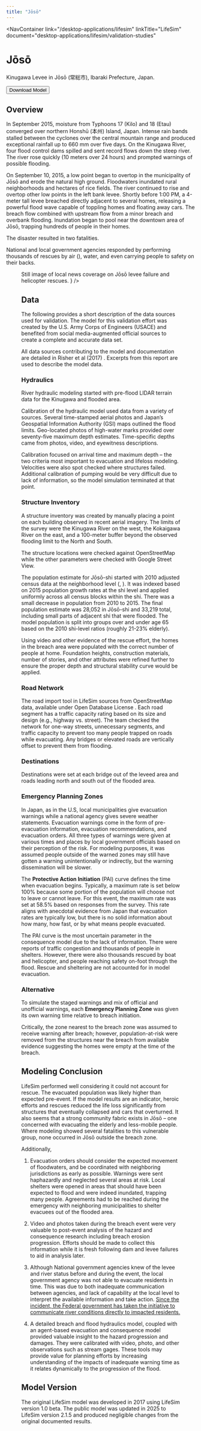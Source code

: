 ```yaml
---
title: "Jōsō"
---
```



<NavContainer 
  link="/desktop-applications/lifesim"
  linkTitle="LifeSim"
  document="desktop-applications/lifesim/validation-studies"
></NavContainer>

# Jōsō

Kinugawa Levee in Jōsō (常総市), Ibaraki Prefecture, Japan.

<Button href="https://www.rmc.usace.army.mil/Software/LifeSim/">Download Model</Button>

## Overview

In September 2015, moisture from Typhoons 17 (Kilo) and 18 (Etau) converged over northern Honshū (本州) Island, Japan. Intense rain bands stalled between the 
cyclones over the central mountain range and produced exceptional rainfall up to 660 mm over five days. On the Kinugawa River, four flood control dams spilled 
and sent record flows down the steep river. The river rose quickly (10 meters over 24 hours) and prompted warnings of possible flooding. 

On September 10, 2015, a low point began to overtop in the municipality of Jōsō and erode the natural high ground. Floodwaters inundated rural neighborhoods and
hectares of rice fields. The river continued to rise and overtop other low points in the left bank levee. Shortly before 1:00 PM, a 4-meter tall 
levee breached directly adjacent to several homes, releasing a powerful flood wave capable of toppling homes and floating away cars. The breach flow combined 
with upstream flow from a minor breach and overbank flooding. Inundation began to pool near the downtown area of Jōsō, trapping hundreds of people in their homes. 

The disaster resulted in two fatalities. 

National and local government agencies responded by performing thousands of rescues by air (<FigReference figKey="joso-news"/>), 
water, and even carrying people to safety on their backs.

<Figure
  figKey="joso-news"
  src="figures/desktop-applications/lifesim/validation-studies/v1.0/figures/figure17.png"
  alt="Kyodo News broadcast of Jōsō levee failure and helicopter rescues."
  caption={
    <>
      Still image of local news coverage on Jōsō levee failure and helicopter rescues. <Citation citationKey="KyodoNews2015"/>
    </>
  }
/>

## Data

The following provides a short description of the data sources used for validation. The model for this validation effort was created by the U.S. Army Corps of Engineers (USACE) and benefited 
from social media-augmented official sources to create a complete and accurate data set. 

All data sources contributing to the model and documentation are detailed in Risher et al (2017) <Citation citationKey="Risher2017"/>. Excerpts from this report are used 
to describe the model data.

### Hydraulics

River hydraulic modeling started with pre-flood LIDAR terrain data for the Kinugawa and flooded area. 

Calibration of the hydraulic model used data from a variety of sources. Several time-stamped aerial photos and Japan’s Geospatial Information Authority (GSI) maps 
outlined the flood limits. Geo-located photos of high-water marks provided over seventy-five maximum depth estimates. Time-specific depths came from photos, video, 
and eyewitness descriptions.

Calibration focused on arrival time and maximum depth – the two criteria most important to evacuation and lifeloss modeling. Velocities were also spot checked where 
structures failed. Additional calibration of pumping would be very difficult due to lack of information, so the model simulation terminated at that point.


### Structure Inventory

A structure inventory was created by manually placing a point on each building observed in recent aerial imagery. The limits of the survey were the Kinugawa River on the west, the Kokaigawa River on 
the east, and a 100-meter buffer beyond the observed flooding limit to the North and South. 

The structure locations were checked against OpenStreetMap <Citation citationKey="OSM"/> while the other parameters were checked 
with Google Street View.

The population estimate for Jōsō-shi started with 2010 adjusted census data at the neighborhood level (<Citation citationKey="StatisticsBureau2015"/>, <Citation citationKey="GIAJ2014"/>). It was indexed 
based on 2015 population growth rates at the shi level 
and applied uniformly across all census blocks within the shi. There was a small decrease in population from 2010 to 2015. The final population estimate 
was 28,052 in Jōsō-shi and 33,219 total, including small parts of adjacent shi that were flooded. The model population is split into groups over and under 
age 65 based on the 2010 shi-level ratios (roughly 21-23% elderly). 

Using video and other evidence of the rescue effort, the homes in the breach area were populated with the correct number of people at home. Foundation heights, 
construction materials, number of stories, and other attributes were refined further to ensure the proper depth and structural stability curve 
would be applied.

### Road Network

The road import tool in LifeSim sources from OpenStreetMap data, available under Open Database License <Citation citationKey="OSM"/>. Each road segment has 
a traffic capacity rating based on its size and design (e.g., highway vs. street). The team checked the network for one-way streets, unnecessary segments, 
and traffic capacity to prevent too many people trapped on roads while evacuating. Any bridges or elevated roads are vertically offset to prevent them from 
flooding. 

### Destinations

Destinations were set at each bridge out of the leveed area and roads leading north and south out of the flooded area.

### Emergency Planning Zones

In Japan, as in the U.S, local municipalities give evacuation warnings while a national agency gives severe weather statements. Evacuation warnings come in 
the form of pre-evacuation information, evacuation recommendations, and evacuation orders. All three types of warnings were given at various times and places 
by local government officials based on their perception of the risk. For modeling purposes, it was assumed people outside of the warned zones may still 
have gotten a warning unintentionally or indirectly, but the warning dissemination will be slower. 

The **Protective Action Initiation** (PAI) curve defines the time when evacuation begins. Typically, a maximum rate is set below 100% because some portion of the 
population will choose not to leave or cannot leave. For this event, the maximum rate was set at 58.5% based on responses from the survey. This rate aligns with 
anecdotal evidence from Japan that evacuation rates are typically low, but there is no solid information about how many, how fast, or by what means people 
evacuated. 

The PAI curve is the most uncertain parameter in the consequence model due to the lack of information. There were reports of traffic congestion 
and thousands of people in shelters. However, there were also thousands rescued by boat and helicopter, and people reaching safety on-foot through the flood. Rescue and sheltering are 
not accounted for in model evacuation.

### Alternative

To simulate the staged warnings and mix of official and unofficial warnings, each **Emergency Planning Zone** was given its own warning time relative to breach initiation. 

Critically, the zone nearest to the breach zone was assumed to receive warning after breach; however, population-at-risk were removed from the structures 
near the breach from available evidence suggesting the homes were empty at the time of the breach.

## Modeling Conclusion

LifeSim performed well considering it could not account for rescue. The evacuated
population was likely higher than expected pre-event. If the model results are an indicator, heroic efforts and rescues reduced the life loss
significantly from structures that eventually collapsed and cars that overturned. It also seems that a strong community fabric
exists in Jōsō – one concerned with evacuating the elderly and less-mobile people. Where modeling showed several fatalities
to this vulnerable group, none occurred in Jōsō outside the breach zone. 

Additionally,

1. Evacuation orders should consider the expected movement of floodwaters, and be coordinated with neighboring jurisdictions as early as possible. Warnings were sent haphazardly 
and neglected several areas at risk. Local shelters were opened in areas that should have been expected to flood and were indeed inundated, trapping many people. Agreements had to 
be reached during the emergency with neighboring municipalities to shelter evacuees out of the flooded area.

2. Video and photos taken during the breach event were very valuable to post-event analysis of the hazard and consequence research including breach erosion progression. Efforts 
should be made to collect this information while it is fresh following dam and levee failures to aid in analysis later.

3. Although National government agencies knew of the levee and river status before and during the event, the local government agency was not able to evacuate residents in time. 
This was due to both inadequate communication between agencies, and lack of capability at the local level to interpret the available information and take action. 
<a href="https://mainichi.jp/english/articles/20170528/p2a/00m/0na/004000c" target="_blank" rel="noopener noreferrer">Since the incident, the Federal government has taken the initiative to communicate river conditions 
directly to impacted residents.</a>

4. A detailed breach and flood hydraulics model, coupled with an agent-based evacuation and consequence model provided valuable insight to the hazard progression and damages. 
They were calibrated with video, photo, and other observations such as stream gages. These tools may provide value for planning efforts by increasing understanding of the impacts 
of inadequate warning time as it relates dynamically to the progression of the flood. 

## Model Version

The original LifeSim model was developed in 2017 using LifeSim version 1.0 beta. The public model was updated in 2025 to LifeSim version 2.1.5 and 
produced negligible changes from the original documented results. 

<CitationFootnote />